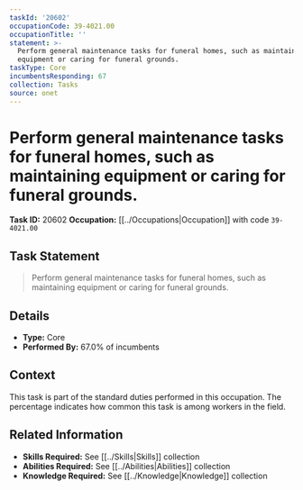 ```yaml
---
taskId: '20602'
occupationCode: 39-4021.00
occupationTitle: ''
statement: >-
  Perform general maintenance tasks for funeral homes, such as maintaining
  equipment or caring for funeral grounds.
taskType: Core
incumbentsResponding: 67
collection: Tasks
source: onet
---
```

# Perform general maintenance tasks for funeral homes, such as maintaining equipment or caring for funeral grounds.

**Task ID:** 20602
**Occupation:** [[../Occupations|Occupation]] with code `39-4021.00`

## Task Statement

> Perform general maintenance tasks for funeral homes, such as maintaining equipment or caring for funeral grounds.

## Details

- **Type:** Core
- **Performed By:** 67.0% of incumbents

## Context

This task is part of the standard duties performed in this occupation. The percentage indicates how common this task is among workers in the field.

## Related Information

- **Skills Required:** See [[../Skills|Skills]] collection
- **Abilities Required:** See [[../Abilities|Abilities]] collection
- **Knowledge Required:** See [[../Knowledge|Knowledge]] collection
